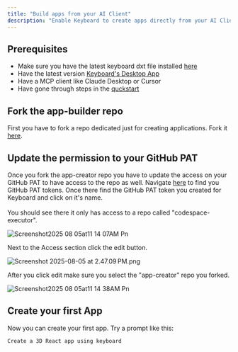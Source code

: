 ```yaml
---
title: "Build apps from your AI Client"
description: "Enable Keyboard to create apps directly from your AI Client"
---
```


## Prerequisites

- Make sure you have the latest keyboard dxt file installed [here](https://github.com/keyboard-dev/keyboard-mcp/releases)
- Have the latest version [Keyboard's Desktop App](https://github.com/keyboard-dev/approver-client/releases)
- Have a MCP client like Claude Desktop or Cursor
- Have gone through steps in the [quckstart](/getting-started/quickstart)

## Fork the app-builder repo

First you have to fork a repo dedicated just for creating applications. Fork it [here](https://github.com/keyboard-dev/app-creator/fork).

## Update the permission to your GitHub PAT

Once you fork the app-creator repo you have to update the access on your GitHub PAT to have access to the repo as well. Navigate [here](https://github.com/settings/personal-access-tokens) to find you GitHub PAT tokens. Once there find the GitHub PAT token you created for Keyboard and click on it's name.\
\
You should see there it only has access to a repo called "codespace-executor".

![Screenshot2025 08 05at11 14 07AM Pn](/images/Screenshot2025-08-05at11.14.07AM.png)

Next to the Access section click the edit button.

![Screenshot 2025-08-05 at 2.47.09 PM.png](/images/Screenshot2025-08-05at2.47.09PM.png)

After you click edit make sure you select the "app-creator" repo you forked.

![Screenshot2025 08 05at11 14 38AM Pn](/images/Screenshot2025-08-05at11.14.38AM.png)

## Create your first App

Now you can create your first app. Try a prompt like this:

```markdown
Create a 3D React app using keyboard
```